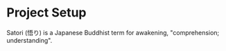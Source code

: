 # Project Setup

Satori (悟り) is a Japanese Buddhist term for awakening, "comprehension; understanding".
